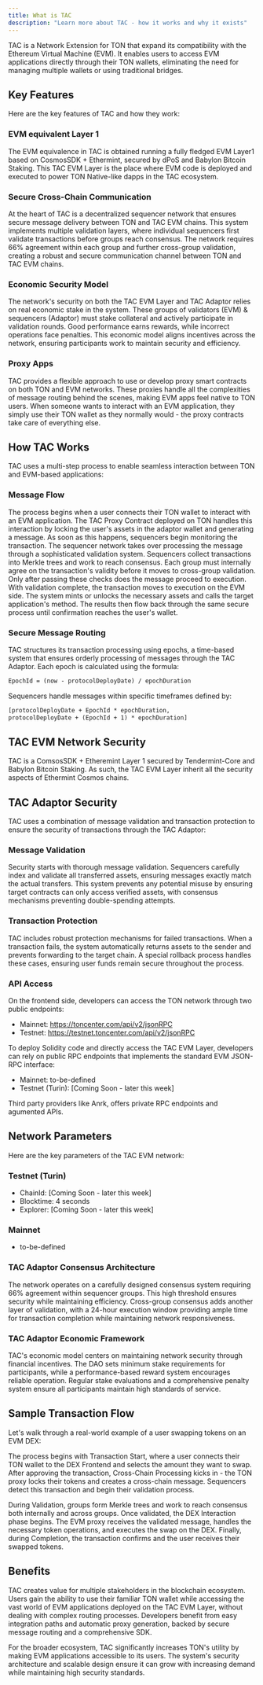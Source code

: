 ```yaml
---
title: What is TAC
description: "Learn more about TAC - how it works and why it exists"
---
```


TAC is a Network Extension for TON that expand its compatibility with the Ethereum Virtual Machine (EVM). It enables users to access EVM applications directly through their TON wallets, eliminating the need for managing multiple wallets or using traditional bridges.

## Key Features

Here are the key features of TAC and how they work:

### EVM equivalent Layer 1

The EVM equivalence in TAC is obtained running a fully fledged EVM Layer1 based on CosmosSDK + Ethermint, secured by dPoS and Babylon Bitcoin Staking. This TAC EVM Layer is the place where EVM code is deployed and executed to power TON Native-like dapps in the TAC ecosystem.

### Secure Cross-Chain Communication

At the heart of TAC is a decentralized sequencer network that ensures secure message delivery between TON and TAC EVM chains. This system implements multiple validation layers, where individual sequencers first validate transactions before groups reach consensus. The network requires 66% agreement within each group and further cross-group validation, creating a robust and secure communication channel between TON and TAC EVM chains.

### Economic Security Model

The network's security on both the TAC EVM Layer and TAC Adaptor relies on real economic stake in the system. These groups of validators (EVM) & sequencers (Adaptor) must stake collateral and actively participate in validation rounds. Good performance earns rewards, while incorrect operations face penalties. This economic model aligns incentives across the network, ensuring participants work to maintain security and efficiency.

### Proxy Apps

TAC provides a flexible approach to use or develop proxy smart contracts on both TON and EVM networks. These proxies handle all the complexities of message routing behind the scenes, making EVM apps feel native to TON users. When someone wants to interact with an EVM application, they simply use their TON wallet as they normally would - the proxy contracts take care of everything else.

## How TAC Works

TAC uses a multi-step process to enable seamless interaction between TON and EVM-based applications:

### Message Flow

<Steps>
<Step title="User Interaction">
The process begins when a user connects their TON wallet to interact with an EVM application. The TAC Proxy Contract deployed on TON handles this interaction by locking the user's assets in the adaptor wallet and generating a message. As soon as this happens, sequencers begin monitoring the transaction.
</Step>

<Step title="Message Validation">
  The sequencer network takes over processing the message through a
  sophisticated validation system. Sequencers collect transactions into Merkle
  trees and work to reach consensus. Each group must internally agree on the
  transaction's validity before it moves to cross-group validation. Only after
  passing these checks does the message proceed to execution.
</Step>

<Step title="Transaction Execution">
With validation complete, the transaction moves to execution on the EVM side. The system mints or unlocks the necessary assets and calls the target application's method. The results then flow back through the same secure process until confirmation reaches the user's wallet.
</Step>
</Steps>

### Secure Message Routing

TAC structures its transaction processing using epochs, a time-based system that ensures orderly processing of messages through the TAC Adaptor. Each epoch is calculated using the formula:

```txt
EpochId = (now - protocolDeployDate) / epochDuration
```

Sequencers handle messages within specific timeframes defined by:

```txt
[protocolDeployDate + EpochId * epochDuration,
protocolDeployDate + (EpochId + 1) * epochDuration]
```

## TAC EVM Network Security

TAC is a ComsosSDK + Etheremint Layer 1 secured by Tendermint-Core and Babylon Bitcoin Staking. As such, the TAC EVM Layer inherit all the security aspects of Ethermint Cosmos chains.

## TAC Adaptor Security

TAC uses a combination of message validation and transaction protection to ensure the security of transactions through the TAC Adaptor:

### Message Validation

Security starts with thorough message validation. Sequencers carefully index and validate all transferred assets, ensuring messages exactly match the actual transfers. This system prevents any potential misuse by ensuring target contracts can only access verified assets, with consensus mechanisms preventing double-spending attempts.

### Transaction Protection

TAC includes robust protection mechanisms for failed transactions. When a transaction fails, the system automatically returns assets to the sender and prevents forwarding to the target chain. A special rollback process handles these cases, ensuring user funds remain secure throughout the process.

### API Access

On the frontend side, developers can access the TON network through two public endpoints:

- Mainnet: https://toncenter.com/api/v2/jsonRPC
- Testnet: https://testnet.toncenter.com/api/v2/jsonRPC

To deploy Solidity code and directly access the TAC EVM Layer, developers can rely on public RPC endpoints that implements the standard EVM JSON-RPC interface:

- Mainnet: to-be-defined
- Testnet (Turin): [Coming Soon - later this week]

Third party providers like Anrk, offers private RPC endpoints and agumented APIs.

## Network Parameters

Here are the key parameters of the TAC EVM network:

### Testnet (Turin)

- ChainId: [Coming Soon - later this week]
- Blocktime: 4 seconds
- Explorer: [Coming Soon - later this week]

### Mainnet

- to-be-defined

### TAC Adaptor Consensus Architecture

The network operates on a carefully designed consensus system requiring 66% agreement within sequencer groups. This high threshold ensures security while maintaining efficiency. Cross-group consensus adds another layer of validation, with a 24-hour execution window providing ample time for transaction completion while maintaining network responsiveness.

### TAC Adaptor Economic Framework

TAC's economic model centers on maintaining network security through financial incentives. The DAO sets minimum stake requirements for participants, while a performance-based reward system encourages reliable operation. Regular stake evaluations and a comprehensive penalty system ensure all participants maintain high standards of service.

## Sample Transaction Flow

Let's walk through a real-world example of a user swapping tokens on an EVM DEX:

The process begins with Transaction Start, where a user connects their TON wallet to the DEX Frontend and selects the amount they want to swap. After approving the transaction, Cross-Chain Processing kicks in - the TON proxy locks their tokens and creates a cross-chain message. Sequencers detect this transaction and begin their validation process.

During Validation, groups form Merkle trees and work to reach consensus both internally and across groups. Once validated, the DEX Interaction phase begins. The EVM proxy receives the validated message, handles the necessary token operations, and executes the swap on the DEX. Finally, during Completion, the transaction confirms and the user receives their swapped tokens.

## Benefits

TAC creates value for multiple stakeholders in the blockchain ecosystem. Users gain the ability to use their familiar TON wallet while accessing the vast world of EVM applications deployed on the TAC EVM Layer, without dealing with complex routing processes. Developers benefit from easy integration paths and automatic proxy generation, backed by secure message routing and a comprehensive SDK.

For the broader ecosystem, TAC significantly increases TON's utility by making EVM applications accessible to its users. The system's security architecture and scalable design ensure it can grow with increasing demand while maintaining high security standards.
